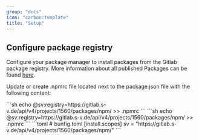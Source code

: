 ```yaml
---
group: "docs"
icon: "carbon:template"
title: "Setup"
---
```



## Configure package registry

Configure your package manager to install packages from the Gitlab package registry. More information about all published Packages can be found [here](https://gitlab.s-v.de/svp/atrium/-/packages).

Update or create .npmrc file located next to the package.json file with the following content:

<Tabs>
  <TabItem label="pnpm" icon="pnpm">
    ```sh
    echo @sv:registry=https://gitlab.s-v.de/api/v4/projects/1560/packages/npm/ >> .npmrc
    ```
  </TabItem>
  <TabItem label="npm" icon="seti:npm">
    ```sh
    echo @sv:registry=https://gitlab.s-v.de/api/v4/projects/1560/packages/npm/ >> .npmrc
    ```
  </TabItem>
  <TabItem label="bun" icon="bun">
    ```toml
    # bunfig.toml
    [install.scopes]
    sv = "https://gitlab.s-v.de/api/v4/projects/1560/packages/npm/"
    ```
  </TabItem>
</Tabs>
